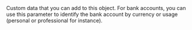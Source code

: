   
<ParamField body="Tag" type="string" >  
<MaxLength255Characters />     
Custom data that you can add to this object.  
For bank accounts, you can use this parameter to identify the bank account by currency or usage (personal or professional for instance).  
</ParamField>